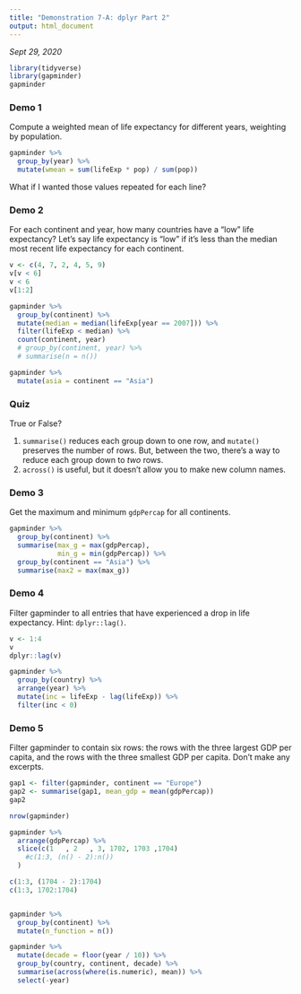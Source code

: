 ```yaml
---
title: "Demonstration 7-A: dplyr Part 2"
output: html_document
---
```


_Sept 29, 2020_

```r
library(tidyverse)
library(gapminder)
gapminder
```


### Demo 1

Compute a weighted mean of life expectancy for different years, weighting by population.

```r
gapminder %>% 
  group_by(year) %>% 
  mutate(wmean = sum(lifeExp * pop) / sum(pop))
```

What if I wanted those values repeated for each line?


### Demo 2

For each continent and year, how many countries have a "low" life expectancy? Let's say life expectancy is "low" if it's less than the median most recent life expectancy for each continent. 

```r
v <- c(4, 7, 2, 4, 5, 9)
v[v < 6]
v < 6
v[1:2]

gapminder %>% 
  group_by(continent) %>% 
  mutate(median = median(lifeExp[year == 2007])) %>% 
  filter(lifeExp < median) %>% 
  count(continent, year)
  # group_by(continent, year) %>% 
  # summarise(n = n())

gapminder %>% 
  mutate(asia = continent == "Asia")
```

### Quiz

True or False?

1. `summarise()` reduces each group down to one row, and `mutate()` preserves the number of rows. But, between the two, there's a way to reduce each group down to _two_ rows.
2. `across()` is useful, but it doesn't allow you to make new column names. 


### Demo 3

Get the maximum and minimum `gdpPercap` for all continents.

```r
gapminder %>% 
  group_by(continent) %>% 
  summarise(max_g = max(gdpPercap),
            min_g = min(gdpPercap)) %>% 
  group_by(continent == "Asia") %>% 
  summarise(max2 = max(max_g))
```


### Demo 4

Filter gapminder to all entries that have experienced a drop in life expectancy. Hint: `dplyr::lag()`.

```r
v <- 1:4
v
dplyr::lag(v)

gapminder %>% 
  group_by(country) %>% 
  arrange(year) %>% 
  mutate(inc = lifeExp - lag(lifeExp)) %>% 
  filter(inc < 0)
```


### Demo 5

Filter gapminder to contain six rows: the rows with the three largest GDP per capita, and the rows with the three smallest GDP per capita. Don't make any excerpts.

```r
gap1 <- filter(gapminder, continent == "Europe")
gap2 <- summarise(gap1, mean_gdp = mean(gdpPercap))
gap2

nrow(gapminder)

gapminder %>% 
  arrange(gdpPercap) %>% 
  slice(c(1   , 2   , 3, 1702, 1703 ,1704)
    #c(1:3, (n() - 2):n())
  )

c(1:3, (1704 - 2):1704)
c(1:3, 1702:1704)


gapminder %>% 
  group_by(continent) %>% 
  mutate(n_function = n())
```


```r
gapminder %>% 
  mutate(decade = floor(year / 10)) %>% 
  group_by(country, continent, decade) %>% 
  summarise(across(where(is.numeric), mean)) %>% 
  select(-year)
```


